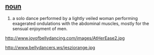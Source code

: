 == [[noun]] == 
# a solo dance performed by a lightly veiled woman performing exagerated ondulations with the abdominal muscles, mostly for the sensual enjoyment of men.

http://www.joyofbellydancing.com/images/AtHerEase2.jpg

http://www.bellydancers.ws/jesziorange.jpg